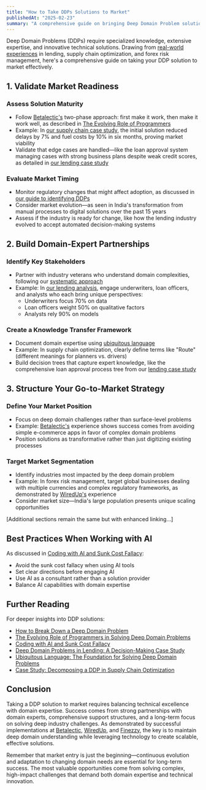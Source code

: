 ```yaml
---
title: "How to Take DDPs Solutions to Market"
publishedAt: "2025-02-23"
summary: "A comprehensive guide on bringing Deep Domain Problem solutions to market, drawing from real experiences in lending, supply chain optimization, and forex risk management."
---
```


Deep Domain Problems (DDPs) require specialized knowledge, extensive expertise, and innovative technical solutions. Drawing from [real-world experiences](/blog/how-to-identify-deep-domain-problems-worth-solving) in lending, supply chain optimization, and forex risk management, here's a comprehensive guide on taking your DDP solution to market effectively.

## 1. Validate Market Readiness

### Assess Solution Maturity

- Follow [Betalectic's](https://betalectic.com) two-phase approach: first make it work, then make it work well, as described in [The Evolving Role of Programmers](/blog/the-evolving-role-of-programmers-in-solving-deep-domain-problems)
- Example: In [our supply chain case study](/blog/case-study-breakdown-a-ddp), the initial solution reduced delays by 7% and fuel costs by 10% in six months, proving market viability
- Validate that edge cases are handled—like the loan approval system managing cases with strong business plans despite weak credit scores, as detailed in [our lending case study](/blog/deep-domain-problems-in-lending-a-decision-making-case-study)

### Evaluate Market Timing

- Monitor regulatory changes that might affect adoption, as discussed in [our guide to identifying DDPs](/blog/how-to-identify-deep-domain-problems-worth-solving)
- Consider market evolution—as seen in India's transformation from manual processes to digital solutions over the past 15 years
- Assess if the industry is ready for change, like how the lending industry evolved to accept automated decision-making systems

## 2. Build Domain-Expert Partnerships

### Identify Key Stakeholders

- Partner with industry veterans who understand domain complexities, following our [systematic approach](/blog/how-to-break-down-a-deep-domain-problem)
- Example: In [our lending analysis](/blog/deep-domain-problems-in-lending-a-decision-making-case-study), engage underwriters, loan officers, and analysts who each bring unique perspectives:
  - Underwriters focus 70% on data
  - Loan officers weight 50% on qualitative factors
  - Analysts rely 90% on models

### Create a Knowledge Transfer Framework

- Document domain expertise using [ubiquitous language](/blog/ubiquitous-language-the-foundation-for-solving-deep-domain-problems)
- Example: In supply chain optimization, clearly define terms like "Route" (different meanings for planners vs. drivers)
- Build decision trees that capture expert knowledge, like the comprehensive loan approval process tree from our [lending case study](/blog/deep-domain-problems-in-lending-a-decision-making-case-study)

## 3. Structure Your Go-to-Market Strategy

### Define Your Market Position

- Focus on deep domain challenges rather than surface-level problems
- Example: [Betalectic's](https://betalectic.com) experience shows success comes from avoiding simple e-commerce apps in favor of complex domain problems
- Position solutions as transformative rather than just digitizing existing processes

### Target Market Segmentation

- Identify industries most impacted by the deep domain problem
- Example: In forex risk management, target global businesses dealing with multiple currencies and complex regulatory frameworks, as demonstrated by [WiredUp's](https://www.wiredup.in) experience
- Consider market size—India's large population presents unique scaling opportunities

[Additional sections remain the same but with enhanced linking...]

## Best Practices When Working with AI

As discussed in [Coding with AI and Sunk Cost Fallacy](/blog/coding-with-ai-and-sunk-cost-fallacy):

- Avoid the sunk cost fallacy when using AI tools
- Set clear directions before engaging AI
- Use AI as a consultant rather than a solution provider
- Balance AI capabilities with domain expertise

## Further Reading

For deeper insights into DDP solutions:

- [How to Break Down a Deep Domain Problem](/blog/how-to-break-down-a-deep-domain-problem)
- [The Evolving Role of Programmers in Solving Deep Domain Problems](/blog/the-evolving-role-of-programmers-in-solving-deep-domain-problems)
- [Coding with AI and Sunk Cost Fallacy](/blog/coding-with-ai-and-sunk-cost-fallacy)
- [Deep Domain Problems in Lending: A Decision-Making Case Study](/blog/deep-domain-problems-in-lending-a-decision-making-case-study)
- [Ubiquitous Language: The Foundation for Solving Deep Domain Problems](/blog/ubiquitous-language-the-foundation-for-solving-deep-domain-problems)
- [Case Study: Decomposing a DDP in Supply Chain Optimization](/blog/case-study-breakdown-a-ddp)

## Conclusion

Taking a DDP solution to market requires balancing technical excellence with domain expertise. Success comes from strong partnerships with domain experts, comprehensive support structures, and a long-term focus on solving deep industry challenges. As demonstrated by successful implementations at [Betalectic](https://betalectic.com), [WiredUp](https://www.wiredup.in), and [Finezzy](https://finezzy.com), the key is to maintain deep domain understanding while leveraging technology to create scalable, effective solutions.

Remember that market entry is just the beginning—continuous evolution and adaptation to changing domain needs are essential for long-term success. The most valuable opportunities come from solving complex, high-impact challenges that demand both domain expertise and technical innovation.
